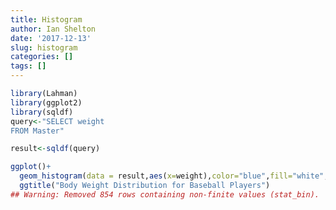 ```yaml
---
title: Histogram
author: Ian Shelton
date: '2017-12-13'
slug: histogram
categories: []
tags: []
---
```


```r

library(Lahman)
library(ggplot2)
library(sqldf)
query<-"SELECT weight
FROM Master"

result<-sqldf(query)

ggplot()+
  geom_histogram(data = result,aes(x=weight),color="blue",fill="white",bins=50)+
  ggtitle("Body Weight Distribution for Baseball Players")
## Warning: Removed 854 rows containing non-finite values (stat_bin).

```
